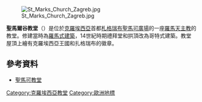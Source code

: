 {{no footnotes|time=2015-10-05T07:22:09+00:00}}
[[File:St_Marks_Church_Zagreb.jpg|thumb]]

'''聖馬爾谷教堂'''（{{Lang-hr|Crkva sv. Marka}}）是位於[[克羅埃西亞|克羅埃西亞]]首都[[札格瑞布|札格瑞布]][[聖馬可廣場_(札格瑞布)|聖馬可廣場]]的一座[[羅馬天主教|羅馬天主教]]的教堂。修建當時為[[羅馬式建築|羅馬式建築]]，14世紀時期禮拜堂和拱頂改為哥特式建築。教堂屋頂上繪有克羅埃西亞王國和扎格瑞布的徽章。

==參考資料==
* [http://stw-croatia.com/kankou/zagreb03.html 聖馬可教堂] {{Wayback|url=http://stw-croatia.com/kankou/zagreb03.html |date=20150328212849 }} 

{{coord|45|48|59|N|15|58|25|E|region:HR|display=title}}

[[Category:克羅埃西亞教堂|Category:克羅埃西亞教堂]]
[[Category:歐洲地標|Category:歐洲地標]]